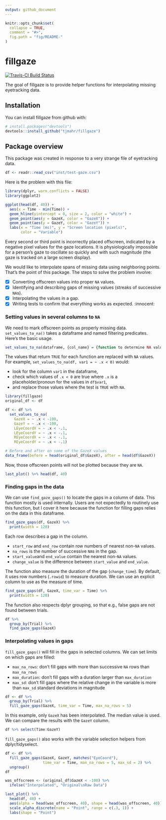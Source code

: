 ```yaml
---
output: github_document
---
```


<!-- README.md is generated from README.Rmd. Please edit that file -->

```r
knitr::opts_chunk$set(
  collapse = TRUE,
  comment = "#>",
  fig.path = "fig/README-"
)
```

# fillgaze

[![Travis-CI Build Status](https://travis-ci.org/tjmahr/fillgaze.svg?branch=master)](https://travis-ci.org/tjmahr/fillgaze)


The goal of fillgaze is to provide helper functions for interpolating missing
eyetracking data.

## Installation

You can install fillgaze from github with:

```r
# install.packages("devtools")
devtools::install_github("tjmahr/fillgaze")
```

## Package overview

This package was created in response to a very strange file of eyetracking data.

```r
df <- readr::read_csv("inst/test-gaze.csv")
```

Here is the problem with this file:

```r
library(dplyr, warn.conflicts = FALSE)
library(ggplot2)

ggplot(head(df, 40)) + 
  aes(x = Time - min(Time)) + 
  geom_hline(yintercept = 0, size = 2, color = "white") + 
  geom_point(aes(y = GazeX, color = "GazeX")) +
  geom_point(aes(y = GazeY, color = "GazeY")) + 
  labs(x = "Time (ms)", y = "Screen location (pixels)", 
       color = "Variable")
```

Every second or third point is incorrectly placed offscreen, indicated by a
negative pixel values for the gaze locations. It is physiologically impossible 
for a person's gaze to oscillate so quickly and with such magnitude (the gaze 
is tracked on a large screen display).

We would like to interpolate spans of missing data using 
neighboring points. That's the point of this package.
The steps to solve the problem involve:

- [x] Converting offscreen values into proper `NA` values.
- [x] Identifying and describing gaps of missing values (streaks of 
  successive `NA`s).
- [x] Interpolating the values in a gap.
- [x] Writing tests to confirm that everything works as expected. :innocent:

### Setting values in several columns to `NA`

We need to mark offscreen points as properly missing data.
`set_values_to_na()` takes a dataframe and named filtering predicates. 
Here's the basic usage.

```r
set_values_to_na(dataframe, {col_name} = {function to determine NA values})
```

The values that return `TRUE` for each function are replaced with `NA` values.
For example, `set_values_to_na(df, var1 = ~ .x < 0)` would:

* look for the column `var1` in the dataframe, 
* check which values of `.x < 0` are true where `.x` is a placeholder/pronoun 
  for the values in `df$var1`,
* and replace those values where the test is `TRUE` with `NA`.

```r
library(fillgaze)
original_df <- df

df <- df %>% 
  set_values_to_na(
    GazeX = ~ .x < -100, 
    GazeY = ~ .x < -100, 
    LEyeCoordX = ~ .x < -.1, 
    LEyeCoordY = ~ .x < -.1,
    REyeCoordX = ~ .x < -.1, 
    REyeCoordY = ~ .x < -.1)

# Before and after on some of the GazeX values
data_frame(before = head(original_df$GazeX), after = head(df$GazeX))
```

Now, those offscreen points will not be plotted because they are `NA`.

```r
last_plot() %+% head(df, 40)
```

### Finding gaps in the data

We can use `find_gaze_gaps()` to locate the gaps in a column of data. This
function mostly is used internally. Users are not expectedly to routinely use
this function, but I cover it here because the function for filling gaps relies
on the data in this dataframe.

```r
find_gaze_gaps(df, GazeX) %>% 
  print(width = 120)
```

Each row describes a gap in the column. 

* `start_row` and `end_row` contain row numbers of nearest non-`NA` values. 
* `na_rows` is the number of successive `NA`s in the gap.
* `start_value`and `end_value` contain the nearest non-`NA` values. 
* `change_value` is the difference between `start_value` and `end_value`.

The function also measure the duration of the gap (`change_time`). By default,
it uses row numbers (`.rowid`) to measure duration. We can use an explicit
column to use as the measure of time.

```r
find_gaze_gaps(df, GazeX, time_var = Time) %>% 
  print(width = 120)
```

The function also respects dplyr grouping, so that e.g., false gaps are not found
between trials.

```r
df %>% 
  group_by(Trial) %>% 
  find_gaze_gaps(GazeX)
```


### Interpolating values in gaps

`fill_gaze_gaps()` will fill in the gaps in selected columns. We can set limits 
on which gaps are filled:

- `max_na_rows`: don't fill gaps with more than successive `NA` rows than `max_na_rows`
- `max_duration`: don't fill gaps with a duration larger than `max_duration` 
- `max_sd`: don't fill gaps where the relative change in the variable is more than `max_sd` standard deviations in magnitude

```r
df <- df %>% 
  group_by(Trial) %>% 
  fill_gaze_gaps(GazeX, time_var = Time, max_na_rows = 5)
```

In this example, only `GazeX` has been interpolated. The median value is used.
We can compare the results with the `GazeY` column.

```r
df %>% select(Time:GazeY)
```

`fill_gaze_gaps()` also works with the variable selection helpers from dplyr/tidyselect.

```r
df <- df %>% 
  fill_gaze_gaps(GazeX, GazeY, matches("EyeCoord"), 
                 time_var = Time, max_na_rows = 5, max_sd = 2) %>% 
  ungroup()
df
```

```r
was_offscreen <- (original_df$GazeX < -100) %>% 
  ifelse("Interpolated", "Original\nRaw Data")

last_plot() %+% 
  head(df, 40) + 
  aes(alpha = head(was_offscreen, 40), shape = head(was_offscreen, 40)) + 
  scale_alpha_discrete(name = "Point", range = c(.3, 1)) + 
  labs(shape = "Point")
```



